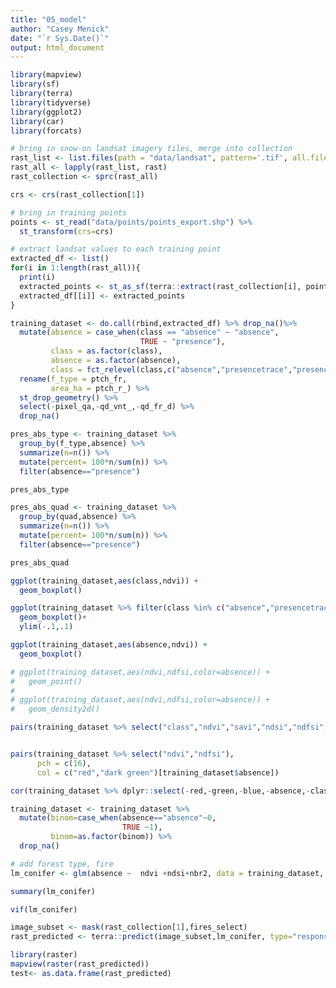 ```yaml
---
title: "05_model"
author: "Casey Menick"
date: "`r Sys.Date()`"
output: html_document
---
```


```r
library(mapview)
library(sf)
library(terra)
library(tidyverse)
library(ggplot2)
library(car)
library(forcats)
```

```r
# bring in snow-on landsat imagery tiles, merge into collection
rast_list <- list.files(path = "data/landsat", pattern='.tif', all.files=TRUE, full.names=TRUE)
rast_all <- lapply(rast_list, rast)
rast_collection <- sprc(rast_all)

crs <- crs(rast_collection[1])
```

```r
# bring in training points
points <- st_read("data/points/points_export.shp") %>% 
  st_transform(crs=crs)
```


```r
# extract landsat values to each training point
extracted_df <- list()
for(i in 1:length(rast_all)){
  print(i)
  extracted_points <- st_as_sf(terra::extract(rast_collection[i], points,bind = TRUE))
  extracted_df[[i]] <- extracted_points 
}

training_dataset <- do.call(rbind,extracted_df) %>% drop_na()%>% 
  mutate(absence = case_when(class == "absence" ~ "absence",
                             TRUE ~ "presence"),
         class = as.factor(class),
         absence = as.factor(absence),
         class = fct_relevel(class,c("absence","presencetrace","presence1to10"))) %>% 
  rename(f_type = ptch_fr,
         area_ha = ptch_r_) %>% 
  st_drop_geometry() %>% 
  select(-pixel_qa,-qd_vnt_,-qd_fr_d) %>% 
  drop_na()
```

```r
pres_abs_type <- training_dataset %>% 
  group_by(f_type,absence) %>% 
  summarize(n=n()) %>% 
  mutate(percent= 100*n/sum(n)) %>% 
  filter(absence=="presence")

pres_abs_type
```

```r
pres_abs_quad <- training_dataset %>% 
  group_by(quad,absence) %>% 
  summarize(n=n()) %>% 
  mutate(percent= 100*n/sum(n)) %>% 
  filter(absence=="presence")

pres_abs_quad
```

```r
ggplot(training_dataset,aes(class,ndvi)) +
  geom_boxplot()

ggplot(training_dataset %>% filter(class %in% c("absence","presencetrace")),aes(class,ndvi)) +
  geom_boxplot()+
  ylim(-.1,.1)

ggplot(training_dataset,aes(absence,ndvi)) +
  geom_boxplot()

# ggplot(training_dataset,aes(ndvi,ndfsi,color=absence)) +
#   geom_point()
#   
# ggplot(training_dataset,aes(ndvi,ndfsi,color=absence)) +
#   geom_density2d() 
```

```r
pairs(training_dataset %>% select("class","ndvi","savi","ndsi","ndfsi","nbr2"))


pairs(training_dataset %>% select("ndvi","ndfsi"),
      pch = c(16),
      col = c("red","dark green")[training_dataset$absence])
```

```r
cor(training_dataset %>% dplyr::select(-red,-green,-blue,-absence,-class,-f_type,-Evnt_ID,-evi,-quadrant)) 
```


```r
training_dataset <- training_dataset %>% 
  mutate(binom=case_when(absence=="absence"~0,
                         TRUE ~1),
         binom=as.factor(binom)) %>% 
  drop_na()

# add forest type, fire
lm_conifer <- glm(absence ~  ndvi +ndsi+nbr2, data = training_dataset, family = binomial(logit))

summary(lm_conifer)

vif(lm_conifer)
```


```r
image_subset <- mask(rast_collection[1],fires_select)
rast_predicted <- terra::predict(image_subset,lm_conifer, type="response", se.fit=TRUE)

library(raster)
mapview(raster(rast_predicted))
test<- as.data.frame(rast_predicted)
```
